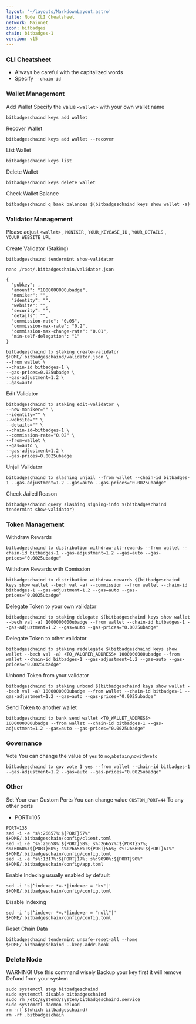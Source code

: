 ```yaml
---
layout: '~/layouts/MarkdownLayout.astro'
title: Node CLI Cheatsheet
network: Mainnet
icon: bitbadges
chain: bitbadges-1
version: v15
---
```


### CLI Cheatsheet

- Always be careful with the capitalized words
- Specify `--chain-id`

### Wallet Management

Add Wallet
Specify the value `<wallet>` with your own wallet name

```
bitbadgeschaind keys add wallet
```

Recover Wallet
```
bitbadgeschaind keys add wallet --recover
```

List Wallet
```
bitbadgeschaind keys list
```

Delete Wallet
```
bitbadgeschaind keys delete wallet
```

Check Wallet Balance
```
bitbadgeschaind q bank balances $(bitbadgeschaind keys show wallet -a)
```

### Validator Management

Please adjust `<wallet>` , `MONIKER` , `YOUR_KEYBASE_ID` , `YOUR_DETAILS` , `YOUUR_WEBSITE_URL`

Create Validator (Staking)
```
bitbadgeschaind tendermint show-validator
```
```
nano /root/.bitbadgeschain/validator.json
```
```
{
  "pubkey": ,
  "amount": "1000000000ubadge",
  "moniker": "",
  "identity": "",
  "website": "",
  "security": "",
  "details": "",
  "commission-rate": "0.05",
  "commission-max-rate": "0.2",
  "commission-max-change-rate": "0.01",
  "min-self-delegation": "1"
}
```
```
bitbadgeschaind tx staking create-validator $HOME/.bitbadgeschaind/validator.json \
--from wallet \
--chain-id bitbadges-1 \
--gas-prices=0.025ubadge \
--gas-adjustment=1.2 \
--gas=auto
```


Edit Validator
```
bitbadgeschaind tx staking edit-validator \
--new-moniker="" \
--identity="" \
--website="" \
--details="" \
--chain-id=bitbadges-1 \
--commission-rate="0.02" \
--from=wallet \
--gas=auto \
--gas-adjustment=1.2 \
--gas-prices=0.0025ubadge
```

Unjail Validator
```
bitbadgeschaind tx slashing unjail --from wallet --chain-id bitbadges-1 --gas-adjustment=1.2 --gas=auto --gas-prices="0.0025ubadge"
```

Check Jailed Reason
```
bitbadgeschaind query slashing signing-info $(bitbadgeschaind tendermint show-validator)
```

### Token Management

Withdraw Rewards
```
bitbadgeschaind tx distribution withdraw-all-rewards --from wallet --chain-id bitbadges-1 --gas-adjustment=1.2 --gas=auto --gas-prices="0.0025ubadge"
```

Withdraw Rewards with Comission
```
bitbadgeschaind tx distribution withdraw-rewards $(bitbadgeschaind keys show wallet --bech val -a) --commission --from wallet --chain-id bitbadges-1 --gas-adjustment=1.2 --gas=auto --gas-prices="0.0025ubadge"
```

Delegate Token to your own validator
```
bitbadgeschaind tx staking delegate $(bitbadgeschaind keys show wallet --bech val -a) 1000000000ubadge --from wallet --chain-id bitbadges-1 --gas-adjustment=1.2 --gas=auto --gas-prices="0.0025ubadge"
```

Delegate Token to other validator
```
bitbadgeschaind tx staking redelegate $(bitbadgeschaind keys show wallet --bech val -a) <TO_VALOPER_ADDRESS> 1000000000ubadge --from wallet --chain-id bitbadges-1 --gas-adjustment=1.2 --gas=auto --gas-prices="0.0025ubadge"
```

Unbond Token from your validator
```
bitbadgeschaind tx staking unbond $(bitbadgeschaind keys show wallet --bech val -a) 1000000000ubadge --from wallet --chain-id bitbadges-1 --gas-adjustment=1.2 --gas=auto --gas-prices="0.0025ubadge"
```

Send Token to another wallet
```
bitbadgeschaind tx bank send wallet <TO_WALLET_ADDRESS> 1000000000ubadge --from wallet --chain-id bitbadges-1 --gas-adjustment=1.2 --gas=auto --gas-prices="0.0025ubadge"
```

### Governance 

Vote
You can change the value of `yes` to `no`,`abstain`,`nowithveto`

```
bitbadgeschaind tx gov vote 1 yes --from wallet --chain-id bitbadges-1 --gas-adjustment=1.2 --gas=auto --gas-prices="0.0025ubadge"
```

### Other

Set Your own Custom Ports
You can change value `CUSTOM_PORT=44` To any other ports

- PORT=105
```  
PORT=135
sed -i -e "s%:26657%:${PORT}57%" $HOME/.bitbadgeschain/config/client.toml
sed -i -e "s%:26658%:${PORT}58%; s%:26657%:${PORT}57%; s%:6060%:${PORT}60%; s%:26656%:${PORT}56%; s%:26660%:${PORT}61%" $HOME/.bitbadgeschain/config/config.toml
sed -i -e "s%:1317%:${PORT}17%; s%:9090%:${PORT}90%" $HOME/.bitbadgeschain/config/app.toml
```

Enable Indexing usually enabled by default
```
sed -i 's|^indexer *=.*|indexer = "kv"|' $HOME/.bitbadgeschain/config/config.toml
```

Disable Indexing
```
sed -i 's|^indexer *=.*|indexer = "null"|' $HOME/.bitbadgeschain/config/config.toml
```

Reset Chain Data
```
bitbadgeschaind tendermint unsafe-reset-all --home $HOME/.bitbadgeschaind --keep-addr-book
```

### Delete Node

WARNING! Use this command wisely 
Backup your key first it will remove Defund from your system

```
sudo systemctl stop bitbadgeschaind
sudo systemctl disable bitbadgeschaind
sudo rm /etc/systemd/system/bitbadgeschaind.service
sudo systemctl daemon-reload
rm -rf $(which bitbadgeschaind)
rm -rf .bitbadgeschain
```
